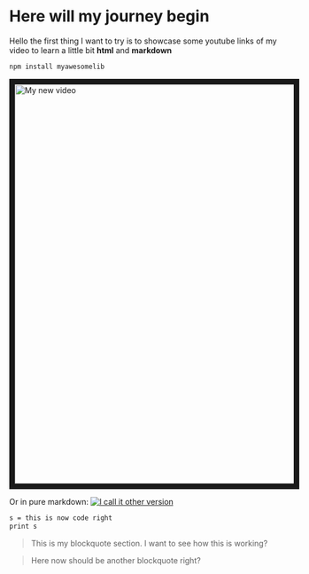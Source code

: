 
# Here will my journey begin

Hello the first thing I want to try is to showcase some youtube links of my video to learn a little bit **html** and **markdown**
```bash
npm install myawesomelib
```
<a href="http://www.youtube.com/watch?feature=player_embedded&v=nEWUc89PD2Y
" target="_blank"><img src="http://img.youtube.com/vi/nEWUc89PD2Y/0.jpg" 
alt="My new video" width="1280" height="720" border="10" /></a>


Or in pure markdown:
[![I call it other version](http://img.youtube.com/vi/nEWUc89PD2Y/0.jpg)](http://www.youtube.com/watch?v=nEWUc89PD2Y)

```bash
s = this is now code right
print s
```

> This is my blockquote section. I want to see
> how this is working?

> Here now should be another blockquote right?
